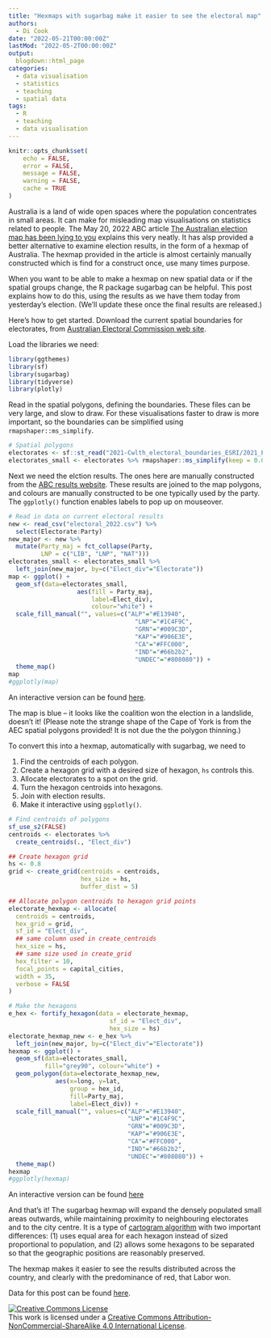 ```yaml
---
title: "Hexmaps with sugarbag make it easier to see the electoral map"
authors: 
  - Di Cook
date: "2022-05-21T00:00:00Z"
lastMod: "2022-05-2T00:00:00Z"
output:
  blogdown::html_page
categories:
  - data visualisation
  - statistics
  - teaching
  - spatial data
tags:
  - R
  - teaching
  - data visualisation
---
```


```r
knitr::opts_chunk$set(
	echo = FALSE,
	error = FALSE,
	message = FALSE,
	warning = FALSE,
	cache = TRUE
)
```

Australia is a land of wide open spaces where the population concentrates in small areas. It can make for misleading map visualisations on statistics related to people. The May 20, 2022 ABC article [The Australian election map has been lying to you](https://www.abc.net.au/news/2022-05-20/federal-election-map-lying/101076016) explains this very neatly. It has alsp provided a better alternative to examine election results, in the form of a hexmap of Australia. The hexmap provided in the article is almost certainly manually constructed which is find for a construct once, use many times purpose. 

When you want to be able to make a hexmap on new spatial data or if the spatial groups change, the R package sugarbag can be helpful. This post explains how to do this, using the results as we have them today from yesterday's election. (We'll update these once the final results are released.)

Here's how to get started. Download the current spatial boundaries for electorates, from [Australian Electoral Commission web site](https://www.aec.gov.au/Electorates/maps.htm).

Load the libraries we need:

```r
library(ggthemes)
library(sf)
library(sugarbag)
library(tidyverse)
library(plotly)
```

Read in the spatial polygons, defining the boundaries. These files can be very large, and slow to draw. For these visualisations faster to draw is more important, so the boundaries can be simplified using `rmapshaper::ms_simplify`. 

```r
# Spatial polygons
electorates <- sf::st_read("2021-Cwlth_electoral_boundaries_ESRI/2021_ELB_region.shp")
electorates_small <- electorates %>% rmapshaper::ms_simplify(keep = 0.01, keep_shapes = TRUE)
```

Next we need the elction results. The ones here are manually  constructed from the [ABC results website](https://www.abc.net.au/news/elections/federal/2022/results?filter=all&sort=az&state=all). These results are joined to the map polygons, and colours are manually constructed to be one typically used by the party. The `ggplotly()` function enables labels to pop up on mouseover. 

```r
# Read in data on current electoral results
new <- read_csv("electoral_2022.csv") %>%
  select(Electorate:Party)
new_major <- new %>%
  mutate(Party_maj = fct_collapse(Party,
         LNP = c("LIB", "LNP", "NAT")))
electorates_small <- electorates_small %>%
  left_join(new_major, by=c("Elect_div"="Electorate"))
map <- ggplot() +
  geom_sf(data=electorates_small,
                   aes(fill = Party_maj,
                       label=Elect_div),
                       colour="white") +
  scale_fill_manual("", values=c("ALP"="#E13940",
                                   "LNP"="#1C4F9C",
                                   "GRN"="#009C3D",
                                   "KAP"="#906E3E",
                                   "CA"="#FFC000",
                                   "IND"="#66b2b2",
                                   "UNDEC"="#808080")) +
  theme_map()
map
#ggplotly(map)
```

An interactive version can be found  [here](https://numbat.space/post/election_hexmaps/map.html).

The map is blue -- it looks like the coalition won the election in a landslide, doesn't it! (Please note the strange shape of the Cape of York is from the AEC spatial polygons provided! It is not due the the polygon thinning.)

To convert this into a hexmap, automatically with sugarbag, we need to 

1. Find the centroids of each polygon.
2. Create a hexagon grid with a desired size of hexagon, `hs` controls this.
3. Allocate electorates to a spot on the grid.
4. Turn the hexagon centroids into hexagons.
5. Join with election results.
6. Make it interactive using `ggplotly()`.

```r
# Find centroids of polygons
sf_use_s2(FALSE)
centroids <- electorates %>%
  create_centroids(., "Elect_div")

## Create hexagon grid
hs <- 0.8
grid <- create_grid(centroids = centroids,
                    hex_size = hs,
                    buffer_dist = 5)

## Allocate polygon centroids to hexagon grid points
electorate_hexmap <- allocate(
  centroids = centroids,
  hex_grid = grid,
  sf_id = "Elect_div",
  ## same column used in create_centroids
  hex_size = hs,
  ## same size used in create_grid
  hex_filter = 10,
  focal_points = capital_cities,
  width = 35,
  verbose = FALSE
)

# Make the hexagons
e_hex <- fortify_hexagon(data = electorate_hexmap,
                            sf_id = "Elect_div",
                            hex_size = hs)  
electorate_hexmap_new <- e_hex %>%
  left_join(new_major, by=c("Elect_div"="Electorate"))
hexmap <- ggplot() +
  geom_sf(data=electorates_small, 
          fill="grey90", colour="white") +
  geom_polygon(data=electorate_hexmap_new,
             aes(x=long, y=lat,
                 group = hex_id,
                 fill=Party_maj,
                 label=Elect_div)) +
  scale_fill_manual("", values=c("ALP"="#E13940",
                                 "LNP"="#1C4F9C",
                                 "GRN"="#009C3D",
                                 "KAP"="#906E3E",
                                 "CA"="#FFC000",
                                 "IND"="#66b2b2",
                                 "UNDEC"="#808080")) +
  theme_map()
hexmap
#ggplotly(hexmap)
```

An interactive version can be found  [here](https://numbat.space/post/election_hexmaps/hexmap.html)

And that's it! The sugarbag hexmap will expand the densely populated small areas outwards, while maintaining proximity to neighbouring electorates and to the city centre. It is a type of [cartogram algorithm](https://en.wikipedia.org/wiki/Cartogram) with two important differences: (1) uses equal area for each hexagon instead of sized proportional to population, and (2) allows some hexagons to be separated so that the geographic positions are reasonably preserved. 

The hexmap makes it easier to see the results distributed across the country, and clearly with the predominance of red, that Labor won. 

Data for this post can be found [here](https://numbat.space/post/election_hexmaps/electoral_2022.csv).

<a rel="license" href="http://creativecommons.org/licenses/by-nc-sa/4.0/"><img alt="Creative Commons License" style="border-width:0" src="https://i.creativecommons.org/l/by-nc-sa/4.0/88x31.png" /></a><br />This work is licensed under a <a rel="license" href="http://creativecommons.org/licenses/by-nc-sa/4.0/">Creative Commons Attribution-NonCommercial-ShareAlike 4.0 International License</a>.